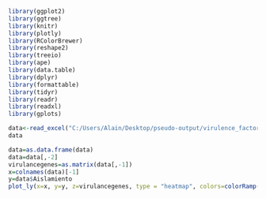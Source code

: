 


```{r}
library(ggplot2)
library(ggtree)
library(knitr)
library(plotly)
library(RColorBrewer)
library(reshape2)
library(treeio)
library(ape)
library(data.table)
library(dplyr)
library(formattable)
library(tidyr)
library(readr)
library(readxl)
library(gplots)

```



```{r}
data<-read_excel("C:/Users/Alain/Desktop/pseudo-output/virulence_factors.xls")
data

```

```{r}
data=as.data.frame(data)
data=data[,-2]
virulancegenes=as.matrix(data[,-1])
x=colnames(data)[-1]
y=data$Aislamiento
plot_ly(x=x, y=y, z=virulancegenes, type = "heatmap", colors=colorRamp(c("gainsboro", "olivedrab", "forestgreen")), showscale=F) %>% layout(xaxis=list(type="category"), yaxis = list(autorange="reversed"))
```

